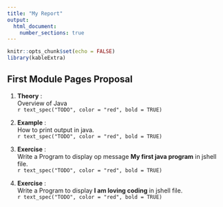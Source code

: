 ```yaml
---
title: "My Report"
output: 
  html_document:
    number_sections: true
---
```


```r
knitr::opts_chunk$set(echo = FALSE)
library(kableExtra)
```

## First Module Pages Proposal {-}

1. **Theory** :   
Overview of Java   
`r text_spec("TODO", color = "red", bold = TRUE)` 

1. **Example** :   
How to print output in java.   
`r text_spec("TODO", color = "red", bold = TRUE)` 

1. **Exercise** :   
Write a Program to display op message **My first java program** in jshell file.   
`r text_spec("TODO", color = "red", bold = TRUE)` 

1. **Exercise** :   
Write a Program to display **I am loving coding** in jshell file.      
`r text_spec("TODO", color = "red", bold = TRUE)` 




